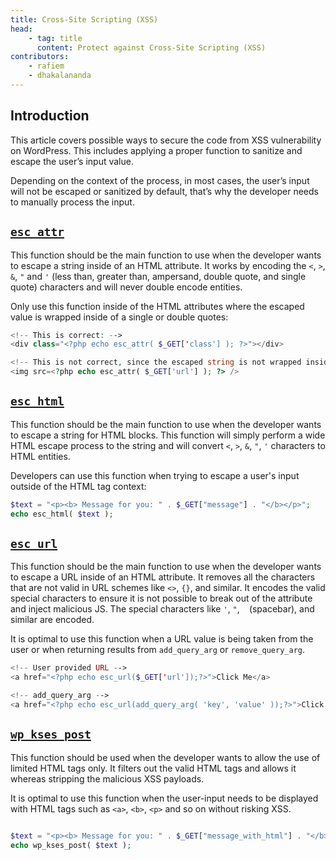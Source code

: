 ```yaml
---
title: Cross-Site Scripting (XSS)
head:
    - tag: title
      content: Protect against Cross-Site Scripting (XSS)
contributors:
    - rafiem
    - dhakalananda
---
```


## Introduction

This article covers possible ways to secure the code from XSS vulnerability on WordPress. This includes applying a proper function to sanitize and escape the user’s input value.

Depending on the context of the process, in most cases, the user’s input will not be escaped or sanitized by default, that’s why the developer needs to manually process the input.

<LinkCard
  title="Learn more about XSS"
  href="/academy/wordpress/vulnerabilities/cross-site-scripting/"
/>

## [`esc_attr`](https://developer.wordpress.org/reference/functions/esc_attr/)

This function should be the main function to use when the developer wants to escape a string inside of an HTML attribute. It works by encoding the `<`, `>`, `&`, `"` and `'` (less than, greater than, ampersand, double quote, and single quote) characters and will never double encode entities.

Only use this function inside of the HTML attributes where the escaped value is wrapped inside of a single or double quotes:

```php
<!-- This is correct: -->
<div class="<?php echo esc_attr( $_GET['class'] ); ?>"></div>

<!-- This is not correct, since the escaped string is not wrapped inside of quotes, resulting user can still inject arbitrary JS code via JS event handler: -->
<img src=<?php echo esc_attr( $_GET['url'] ); ?> />

```

## [`esc_html`](https://developer.wordpress.org/reference/functions/esc_html/)

This function should be the main function to use when the developer wants to escape a string for HTML blocks. This function will simply perform a wide HTML escape process to the string and will convert `<`, `>`, `&`, `"`, `'` characters to HTML entities.

Developers can use this function when trying to escape a user's input outside of the HTML tag context:

```php
$text = "<p><b> Message for you: " . $_GET["message"] . "</b></p>";
echo esc_html( $text );
```

## [`esc_url`](https://developer.wordpress.org/reference/functions/esc_url/)

This function should be the main function to use when the developer wants to escape a URL inside of an HTML attribute. It removes all the characters that are not valid in URL schemes like `<>`, `{}`, and similar. It encodes the valid special characters to ensure it is not possible to break out of the attribute and inject malicious JS. The special characters like `'`, `"`, ` ` (spacebar), and similar are encoded.

It is optimal to use this function when a URL value is being taken from the user or when returning results from `add_query_arg` or `remove_query_arg`.

```php
<!-- User provided URL -->
<a href="<?php echo esc_url($_GET['url']);?>">Click Me</a>

<!-- add_query_arg -->
<a href="<?php echo esc_url(add_query_arg( 'key', 'value' ));?>">Click Me Too</a>
```

## [`wp_kses_post`](https://developer.wordpress.org/reference/functions/wp_kses_post/)

This function should be used when the developer wants to allow the use of limited HTML tags only. It filters out the valid HTML tags and allows it whereas stripping the malicious XSS payloads.

It is optimal to use this function when the user-input needs to be displayed with HTML tags such as `<a>`, `<b>`, `<p>` and so on without risking XSS.

```php

$text = "<p><b> Message for you: " . $_GET["message_with_html"] . "</b></p>";
echo wp_kses_post( $text );
```

